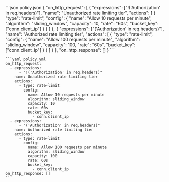   <CodeGroup>
    ```json policy.json
    {
      "on_http_request": [
        {
          "expressions": ["!('Authorization' in req.headers)"],
          "name": "Unauthorized rate limiting tier",
          "actions": [
            {
              "type": "rate-limit",
              "config": {
                "name": "Allow 10 requests per minute",
                "algorithm": "sliding_window",
                "capacity": 10,
                "rate": "60s",
                "bucket_key": ["conn.client_ip"]
              }
            }
          ]
        },
        {
          "expressions": ["('Authorization' in req.headers)"],
          "name": "Authorized rate limiting tier",
          "actions": [
            {
              "type": "rate-limit",
              "config": {
                "name": "Allow 100 requests per minute",
                "algorithm": "sliding_window",
                "capacity": 100,
                "rate": "60s",
                "bucket_key": ["conn.client_ip"]
              }
            }
          ]
        }
      ],
      "on_http_response": []
    }
    ```

    ```yaml policy.yml
    on_http_request:
      - expressions:
          - "!('Authorization' in req.headers)"
        name: Unauthorized rate limiting tier
        actions:
          - type: rate-limit
            config:
              name: Allow 10 requests per minute
              algorithm: sliding_window
              capacity: 10
              rate: 60s
              bucket_key:
                - conn.client_ip
      - expressions:
          - "('Authorization' in req.headers)"
        name: Authorized rate limiting tier
        actions:
          - type: rate-limit
            config:
              name: Allow 100 requests per minute
              algorithm: sliding_window
              capacity: 100
              rate: 60s
              bucket_key:
                - conn.client_ip
    on_http_response: []
    ```
  </CodeGroup>